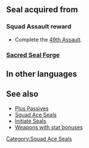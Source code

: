 {{Passive
|name=Squad Ace AW
|type=S
|exclusive=0
|canUseMove={{MoveList|All}}
|canUseWeapon={{WeaponList|All}}
|timingID=0
|abilityID=0
|properties=
|1name=Squad Ace AW 1
|alt1name=Squad Ace AM 1
|1tagid=SID_第49迷宮の覇者1
|1effect=Grants Spd/Res+1.
|1required=-
|1cost=80
|statModifiers1=0,0,1,0,1
|intID1=2248
|sort1=50380
|value1=2
|2name=Squad Ace AW 2
|alt2name=Squad Ace AM 2
|2tagid=SID_第49迷宮の覇者2
|2effect=Grants Spd/Res+2.
|2required=Squad Ace AW 1
|2cost=160
|statModifiers2=0,0,2,0,2
|intID2=2249
|sort2=50381
|value2=4
}}
==Seal acquired from==
===Squad Assault reward===
* Complete the [[49th Assault]].
===[[Sacred Seal Forge]]===
{{SealCosts
|seals=Squad Ace AW 1;Squad Ace AW 2
|badgeColor=Transparent
|costs1=-
|costs2=400;1000;100
}}
==In other languages==
{{OtherLanguages
|japanese=第４９迷宮の覇者
|german=Überf.-Ass AW
|spanishEU=As del asalto AW
|spanishLA=As del asalto AW
|french=Assaut réussi AW
|italian=Asso sq. AW
|chineseTW=第４９迷宮的霸王
|portuguese=Esquadrão ás AW
}}
==See also==
* [[Plus Passives]]
* [[Squad Ace Seals]]
* [[Initiate Seals]]
* [[:Category:Weapons with stat bonuses|Weapons with stat bonuses]]
{{Seals Navbox}}
[[Category:Squad Ace Seals]]